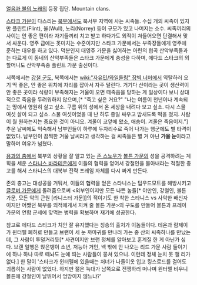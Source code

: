 
[[얼음과 불의 노래]]의 등장 집단. Mountain clans.

[[스타크 가문]]이 다스리는 [[북부]]에서도 북서부 지역에 사는 씨족들. 수십 개의 씨족이 있지만 플린트(Flint), 울(Wull), 노리(Norrey) 등이 규모가 있고 나머지는 소수. 씨족끼리의 사이는 안 좋은 편이라 자기들끼리 치고 받고 하다가도 외적이 쳐들어오면 단결해서 맞서 싸운다. 영주 급에는 못미치는 수준이지만 스타크 가문에서는 부족장들에게 영주에 준하는 대우를 하고 있다. 덕분인지 대영주 가문을 싫어하는 아린의 협곡 산악부족들과는 다르게 이 동네의 산악부족들은 스타크 가문에게 충성을 다하며, 에다드 스타크의 외할머니도 산악부족중 플린트 가문 출신이다.

서쪽에서는 [[강철 군도]], 북쪽에서는 [[wiki:"자유민/와일들링" 장벽 너머]]에서 약탈하러 오기 딱 좋은, 안 좋은 위치에 자리를 잡아서 자주 털린다. 거기다 산이라는 곳이 생산력이 안 좋은 곳이라 식량이 부족해지는 겨울이 오면 떼죽음을 당하는 게 일상이다 보니 상대적으로 죽음을 두려워하지 않으며,[* "죽고 싶은 거요?" "나는 여름이 천년이나 계속되는 땅에서 영원히 살고 싶소. 구름 위의 성에서 온 세상을 내려다 보고 싶소. 다시 스물 여섯 살이 되고 싶소. 스물 여섯이었을 때 난 하루 종일 싸우고 밤새도록 떡을 쳤지. 사람이 뭘 원하는지는 중요한 것이 아니오. 겨울이 코앞에 왔소, 애송이. 겨울은 죽음이지."] 추운 날씨에도 익숙해서 남부인들이 하루에 두자리수로 죽어 나가는 행군에도 별 타격이 없었다. 남부인이 끔찍한 겨울 날씨라고 생각하는 걸 씨족들은 별 거 아닌 '''가을 눈'''이라고 말하며 여유가 넘쳤다.

[[용과의 춤]]에서 북부의 상황을 잘 알고 있는 [[존 스노우]]가 [[볼튼 가문]]의 성을 공격하려는 계획을 세운 [[스타니스 바라테온]]에게 이들의 협력을 얻어서 강철인을 몰아내라는 적절한 충고를 해서 스타니스의 대북부 전략 프레임 자체를 다시 짜게 만든다. 

존의 충고는 대성공을 거둬서, 이들의 협력을 얻은 스타니스는 딥우드모트를 해방시키고 [[글로버 가문]]에게 돌려줌으로써 <외부인이지만 모든 나쁜 놈들[* 야만인, 강철인, 볼튼 가문, 모든 악의 근원 [라니스터 가문]]의 적이기도 한 착한 스타니스 vs 사악한 배신자이지만 어쨌던 북부를 외적에게서 지켜 줄 볼튼 가문>의 구도를 만들어 볼튼과 프레이 가문의 연합 군세에 맞먹는 병력을 확보하며 재기에 성공한다.

참고로 에다드 스티크가 치안 잘 유지했다는 칭송의 출처가 이놈들이다. 테온과 람제이가 윈터펠 폐허로 만들고 브랜이 세 눈 까마귀를 만나러 가는 중 산의 씨족하나를 만났는데, 그 사람이 투덜거리듯[* 사견이지만 브랜 정체를 알아보고 훈계질 한 게 아닌가 싶다. 브랜 일행은  앉은뱅이 소년, 저능아 거인, 넥 밖에 안 나오는 리드 가문 사람 둘이기에 하나 하나 따로 떼놔도 눈에 띄는 사람들이 뭉쳐 있으니. 이런데 정체 눈치 못 챌 리가 없다.] 한 말이 '스타크가 윈터펠에 있을때는 처녀가 나들이옷 입고 킹스로드를 걸어도 괴롭히는 사람이 없었다. 하지만 젊은 늑대가 남쪽으로 전쟁하러 떠나며 윈터펠 비우니 볼튼에 강철인이 날뛰어서 엉망이지 않느냐?'
